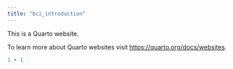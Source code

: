 ```yaml
---
title: "bci_introduction"
---
```


This is a Quarto website.

To learn more about Quarto websites visit <https://quarto.org/docs/websites>.

```r
1 + 1
```
